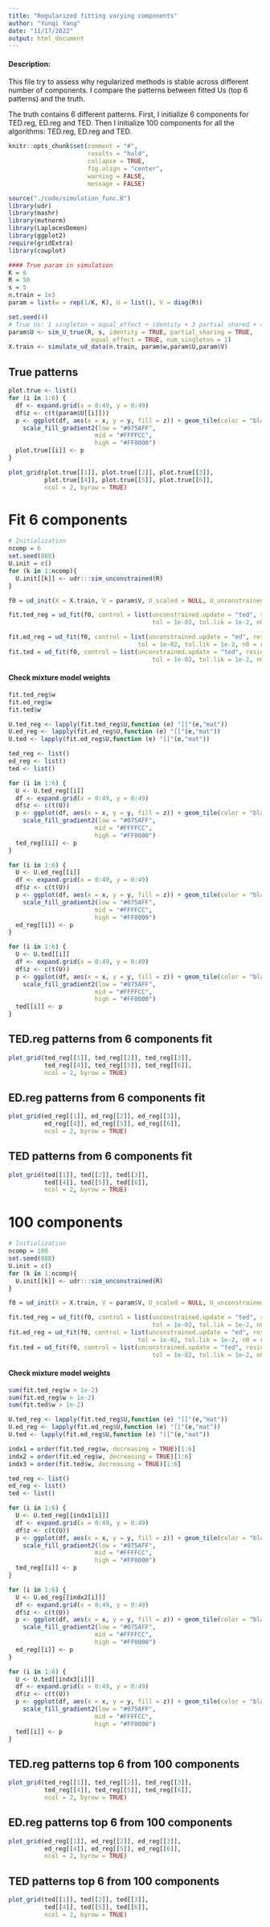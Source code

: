 ```yaml
---
title: "Regularized fitting varying components"
author: "Yunqi Yang"
date: "11/17/2022"
output: html_document
---
```


#### Description: 

This file try to assess why regularized methods is stable across different number of components. I compare the patterns between fitted Us (top 6 patterns) and the truth.

The truth contains 6 different patterns. First, I initialize 6 components for TED.reg, ED.reg and TED. Then I initialize 100 components for all the algorithms: TED.reg, ED.reg and TED. 

```r
knitr::opts_chunk$set(comment = "#",
                      results = "hold",
                      collapse = TRUE,
                      fig.align = "center",
                      warning = FALSE,
                      message = FALSE)
```


```r
source("./code/simulation_func.R")
library(udr)
library(mashr)
library(mvtnorm)
library(LaplacesDemon)
library(ggplot2)
require(gridExtra)
library(cowplot)
```

```r
#### True param in simulation
K = 6
R = 50
s = 5
n.train = 1e3
param = list(w = rep(1/K, K), U = list(), V = diag(R))
```

```r
set.seed(4)
# True Us: 1 singleton + equal_effect + identity + 3 partial shared + 4 rinvWishart.
param$U <- sim_U_true(R, s, identity = TRUE, partial_sharing = TRUE,
                       equal_effect = TRUE, num_singleton = 1)
X.train <- simulate_ud_data(n.train, param$w,param$U,param$V)
```

## True patterns
```r
plot.true <- list()
for (i in 1:6) {
  df <- expand.grid(x = 0:49, y = 0:49)
  df$z <- c(t(param$U[[i]]))
  p <- ggplot(df, aes(x = x, y = y, fill = z)) + geom_tile(color = "black") +
    scale_fill_gradient2(low = "#075AFF",
                        mid = "#FFFFCC",
                        high = "#FF0000")
  plot.true[[i]] <- p 
}
```

```r
plot_grid(plot.true[[1]], plot.true[[2]], plot.true[[3]], 
          plot.true[[4]], plot.true[[5]], plot.true[[6]],
          ncol = 2, byrow = TRUE)
```

# Fit 6 components 
```r

# Initialization
ncomp = 6
set.seed(888)
U.init = c()
for (k in 1:ncomp){
  U.init[[k]] <- udr:::sim_unconstrained(R)
}

f0 = ud_init(X = X.train, V = param$V, U_scaled = NULL, U_unconstrained = U.init, n_rank1 = 0)

fit.ted_reg = ud_fit(f0, control = list(unconstrained.update = "ted", resid.update = 'none',
                                        tol = 1e-02, tol.lik = 1e-2, n0 = 0, lambda = round(R), maxiter = 5e3), verbose=FALSE)

fit.ed_reg = ud_fit(f0, control = list(unconstrained.update = "ed", resid.update = 'none',
                                    tol = 1e-02, tol.lik = 1e-2, n0 = round(R), lambda = 0, maxiter = 5e3), verbose=FALSE)
fit.ted = ud_fit(f0, control = list(unconstrained.update = "ted", resid.update = 'none',
                                        tol = 1e-02, tol.lik = 1e-2, n0 = 0, lambda = 0, maxiter = 5e3), verbose=FALSE)
```

#### Check mixture model weights
```r
fit.ted_reg$w 
fit.ed_reg$w 
fit.ted$w
```

```r
U.ted_reg <- lapply(fit.ted_reg$U,function (e) "[["(e,"mat"))
U.ed_reg <- lapply(fit.ed_reg$U,function (e) "[["(e,"mat"))
U.ted <- lapply(fit.ed_reg$U,function (e) "[["(e,"mat"))
```

```r
ted_reg <- list() 
ed_reg <- list()
ted <- list()

for (i in 1:6) {
  U <- U.ted_reg[[i]]
  df <- expand.grid(x = 0:49, y = 0:49)
  df$z <- c(t(U))
  p <- ggplot(df, aes(x = x, y = y, fill = z)) + geom_tile(color = "black") +
    scale_fill_gradient2(low = "#075AFF",
                        mid = "#FFFFCC",
                        high = "#FF0000")
  ted_reg[[i]] <- p 
}

for (i in 1:6) {
  U <- U.ed_reg[[i]]
  df <- expand.grid(x = 0:49, y = 0:49)
  df$z <- c(t(U))
  p <- ggplot(df, aes(x = x, y = y, fill = z)) + geom_tile(color = "black") +
    scale_fill_gradient2(low = "#075AFF",
                        mid = "#FFFFCC",
                        high = "#FF0000")
  ed_reg[[i]] <- p 
}

for (i in 1:6) {
  U <- U.ted[[i]]
  df <- expand.grid(x = 0:49, y = 0:49)
  df$z <- c(t(U))
  p <- ggplot(df, aes(x = x, y = y, fill = z)) + geom_tile(color = "black") +
    scale_fill_gradient2(low = "#075AFF",
                        mid = "#FFFFCC",
                        high = "#FF0000")
  ted[[i]] <- p 
}

```

## TED.reg patterns from 6 components fit
```r
plot_grid(ted_reg[[1]], ted_reg[[2]], ted_reg[[3]],
          ted_reg[[4]], ted_reg[[5]], ted_reg[[6]],
          ncol = 2, byrow = TRUE)
```


## ED.reg patterns from 6 components fit
```r
plot_grid(ed_reg[[1]], ed_reg[[2]], ed_reg[[3]],
          ed_reg[[4]], ed_reg[[5]], ed_reg[[6]],
          ncol = 2, byrow = TRUE)
```


## TED patterns from 6 components fit
```r
plot_grid(ted[[1]], ted[[2]], ted[[3]],
          ted[[4]], ted[[5]], ted[[6]],
          ncol = 2, byrow = TRUE)
```


# 100 components
```r
# Initialization
ncomp = 100
set.seed(888)
U.init = c()
for (k in 1:ncomp){
  U.init[[k]] <- udr:::sim_unconstrained(R)
}

f0 = ud_init(X = X.train, V = param$V, U_scaled = NULL, U_unconstrained = U.init, n_rank1 = 0)

fit.ted_reg = ud_fit(f0, control = list(unconstrained.update = "ted", resid.update = 'none',
                                        tol = 1e-02, tol.lik = 1e-2, n0 = 0, lambda = round(R), maxiter = 5e3), verbose=FALSE)
fit.ed_reg = ud_fit(f0, control = list(unconstrained.update = "ed", resid.update = 'none',
                                    tol = 1e-02, tol.lik = 1e-2, n0 = round(R), lambda = 0, maxiter = 5e3), verbose=FALSE)
fit.ted = ud_fit(f0, control = list(unconstrained.update = "ted", resid.update = 'none',
                                        tol = 1e-02, tol.lik = 1e-2, n0 = 0, lambda = 0, maxiter = 5e3), verbose=FALSE)
```

#### Check mixture model weights
```r
sum(fit.ted_reg$w > 1e-2)
sum(fit.ed_reg$w > 1e-2)
sum(fit.ted$w > 1e-2)
```

```r
U.ted_reg <- lapply(fit.ted_reg$U,function (e) "[["(e,"mat"))
U.ed_reg <- lapply(fit.ed_reg$U,function (e) "[["(e,"mat"))
U.ted <- lapply(fit.ed_reg$U,function (e) "[["(e,"mat"))

indx1 = order(fit.ted_reg$w, decreasing = TRUE)[1:6]
indx2 = order(fit.ed_reg$w, decreasing = TRUE)[1:6]
indx3 = order(fit.ted$w, decreasing = TRUE)[1:6]
```

```r
ted_reg <- list() 
ed_reg <- list()
ted <- list()

for (i in 1:6) {
  U <- U.ted_reg[[indx1[i]]]
  df <- expand.grid(x = 0:49, y = 0:49)
  df$z <- c(t(U))
  p <- ggplot(df, aes(x = x, y = y, fill = z)) + geom_tile(color = "black") +
    scale_fill_gradient2(low = "#075AFF",
                        mid = "#FFFFCC",
                        high = "#FF0000")
  ted_reg[[i]] <- p 
}

for (i in 1:6) {
  U <- U.ed_reg[[indx2[i]]]
  df <- expand.grid(x = 0:49, y = 0:49)
  df$z <- c(t(U))
  p <- ggplot(df, aes(x = x, y = y, fill = z)) + geom_tile(color = "black") +
    scale_fill_gradient2(low = "#075AFF",
                        mid = "#FFFFCC",
                        high = "#FF0000")
  ed_reg[[i]] <- p 
}

for (i in 1:6) {
  U <- U.ted[[indx3[i]]]
  df <- expand.grid(x = 0:49, y = 0:49)
  df$z <- c(t(U))
  p <- ggplot(df, aes(x = x, y = y, fill = z)) + geom_tile(color = "black") +
    scale_fill_gradient2(low = "#075AFF",
                        mid = "#FFFFCC",
                        high = "#FF0000")
  ted[[i]] <- p 
}

```

## TED.reg patterns top 6 from 100 components
```r
plot_grid(ted_reg[[1]], ted_reg[[2]], ted_reg[[3]],
          ted_reg[[4]], ted_reg[[5]], ted_reg[[6]],
          ncol = 2, byrow = TRUE)
```


## ED.reg patterns top 6 from 100 components
```r
plot_grid(ed_reg[[1]], ed_reg[[2]], ed_reg[[3]],
          ed_reg[[4]], ed_reg[[5]], ed_reg[[6]],
          ncol = 2, byrow = TRUE)
```


## TED patterns top 6 from 100 components
```r
plot_grid(ted[[1]], ted[[2]], ted[[3]],
          ted[[4]], ted[[5]], ted[[6]],
          ncol = 2, byrow = TRUE)
```


